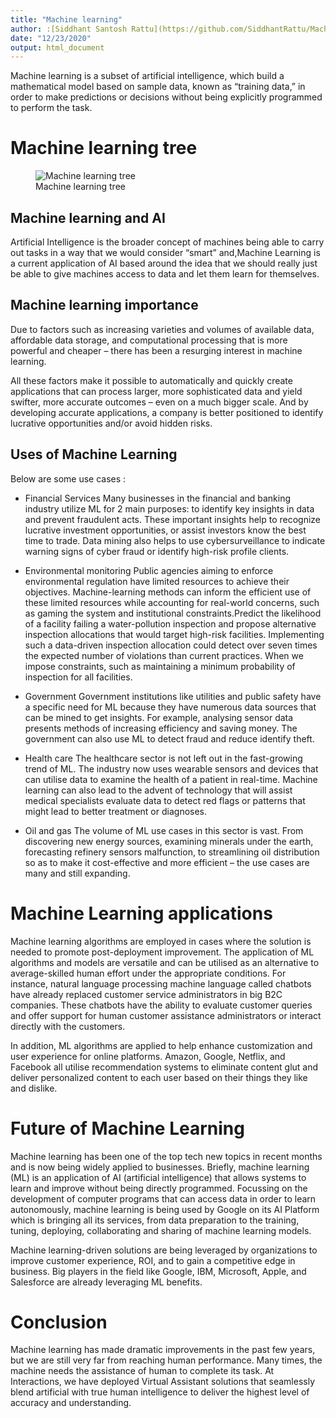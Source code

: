 ```yaml
---
title: "Machine learning"
author: :[Siddhant Santosh Rattu](https://github.com/SiddhantRattu/Machine-learning-Rmarkdown)
date: "12/23/2020"
output: html_document
---
```



Machine learning is a subset of artificial intelligence, which build a mathematical model based on sample data, known as “training data,” in order to make predictions or decisions without being explicitly programmed to perform the task.


# Machine learning tree

![Machine learning tree](https://media.springernature.com/lw785/springer-static/image/chp%3A10.1007%2F978-981-15-2770-8_6/MediaObjects/492994_1_En_6_Fig1_HTML.png)



## Machine learning and AI 

Artificial Intelligence is the broader concept of machines being able to carry out tasks in a way that we would consider “smart” and,Machine Learning is a current application of AI based around the idea that we should really just be able to give machines access to data and let them learn for themselves.



## Machine learning importance

Due to factors such as increasing varieties and volumes of available data, affordable data storage, and computational processing that is more powerful and cheaper – there has been a resurging interest in machine learning.

All these factors make it possible to automatically and quickly create applications that can process larger, more sophisticated data and yield swifter, more accurate outcomes – even on a much bigger scale. And by developing accurate applications, a company is better positioned to identify lucrative opportunities and/or avoid hidden risks.


## Uses of Machine Learning

Below are some use cases :

- Financial Services
Many businesses in the financial and banking industry utilize ML for 2 main purposes: to identify key insights in data and prevent fraudulent acts. These important insights help to recognize lucrative investment opportunities, or assist investors know the best time to trade. Data mining also helps to use cybersurveillance to indicate  warning signs of cyber fraud or identify high-risk profile clients.


- Environmental monitoring
Public agencies aiming to enforce environmental regulation have limited resources to achieve their objectives. Machine-learning methods can inform the efficient use of these limited resources while accounting for real-world concerns, such as gaming the system and institutional constraints.Predict the likelihood of a facility failing a water-pollution inspection and propose alternative inspection allocations that would target high-risk facilities. Implementing such a data-driven inspection allocation could detect over seven times the expected number of violations than current practices. When we impose constraints, such as maintaining a minimum probability of inspection for all facilities.




- Government
Government institutions like utilities and public safety have a specific need for ML because they have numerous data sources that can be mined to get insights. For example, analysing sensor data presents methods of increasing efficiency and saving money. The government can also use ML to detect fraud and reduce identify theft.

- Health care
The healthcare sector is not left out in the fast-growing trend of ML. The industry now uses wearable sensors and devices that can utilise data to examine the health of a patient in real-time. Machine learning can also lead to the advent of technology that will assist medical specialists evaluate data to detect red flags or patterns that might lead to better treatment or diagnoses.

- Oil and gas
The volume of ML use cases in this sector is vast. From discovering new energy sources, examining minerals under the earth, forecasting refinery sensors malfunction, to streamlining oil distribution so as to make it cost-effective and more efficient – the use cases are many and still expanding.

# Machine Learning applications

Machine learning algorithms are employed in cases where the solution is needed to promote post-deployment improvement. The application of ML algorithms and models are versatile and can be utilised as an alternative to average-skilled human effort under the appropriate conditions. For instance, natural language processing machine language called chatbots have already replaced customer service administrators in big B2C companies. These chatbots have the ability to evaluate customer queries and offer support for human customer assistance administrators or interact directly with the customers.

In addition, ML algorithms are applied to help enhance customization and user experience for online platforms. Amazon, Google, Netflix, and Facebook all utilise recommendation systems to eliminate content glut and deliver personalized content to each user based on their things they like and dislike.

# Future of Machine Learning

Machine learning has been one of the top tech new topics in recent months and is now being widely applied to businesses. Briefly, machine learning (ML) is an application of AI (artificial intelligence) that allows systems to learn and improve without being directly programmed. Focussing on the development of computer programs that can access data in order to learn autonomously, machine learning is being used by Google on its AI Platform which is bringing all its services, from data preparation to the training, tuning, deploying, collaborating and sharing of machine learning models.

Machine learning-driven solutions are being leveraged by organizations to improve customer experience, ROI, and to gain a competitive edge in business. Big players in the field like Google, IBM, Microsoft, Apple, and Salesforce are already leveraging ML benefits.

# Conclusion

Machine learning has made dramatic improvements in the past few years, but we are still very far from reaching human performance. Many times, the machine needs the assistance of human to complete its task. At Interactions, we have deployed Virtual Assistant solutions that seamlessly blend artificial with true human intelligence to deliver the highest level of accuracy and understanding.



